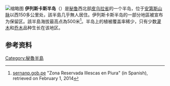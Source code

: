 [[File:Illescas.JPG|缩略图]]
'''伊列斯卡斯半岛'''（{{lang-es|Península de Illescas}}）是[[秘鲁|秘鲁]]西北部[[皮乌拉省|皮乌拉省]]的一个半岛，位于[[安地斯山脈|安第斯山脉]]以西150多公里处，該半島几乎無人居住。伊列斯卡斯半岛的一部分地區被宣布为保留区。該半島海拔最高点為500米<ref>[http://www.sernanp.gob.pe/sernanp/noticia.jsp?ID=380 sernanp.gob.pe] {{Wayback|url=http://www.sernanp.gob.pe/sernanp/noticia.jsp?ID=380 |date=20140203015838 }} "Zona Reservada Illescas en Piura" (in Spanish), retrieved on February 1, 2014</ref>。半岛上的植被覆盖率稀少，只有少数[[灌木|灌木]]和[[乔木|乔木]]品种生长在该地区。

== 参考资料 ==
{{Reflist}}
{{coord|5|55|32|S|81|02|50|W|region:PE_type:landmark_source:kolossus-eswiki|display=title}}
[[Category:秘魯半島|Category:秘魯半島]]